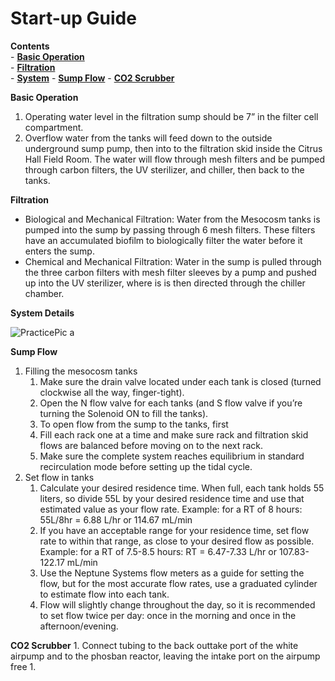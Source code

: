 # Start-up Guide

**Contents**  
- [**Basic Operation**](#Basic_Operation)  
- [**Filtration**](#Filtration)  
- [**System**](#System) 
- [**Sump Flow**](#Sump_Flow)
- [**CO2 Scrubber**](#CO2_Scrubber)  

<a name="Basic_Operation"></a> **Basic Operation**

1. Operating water level in the filtration sump should be 7" in the filter cell compartment.
1. Overflow water from the tanks will feed down to the outside underground sump pump, then into to the filtration skid inside the Citrus Hall Field Room.  The water will flow through mesh filters and be pumped through carbon filters, the UV sterilizer, and chiller, then back to the tanks.

<a name="Filtration"></a> **Filtration**

* Biological and Mechanical Filtration: Water from the Mesocosm tanks is pumped into the sump by passing through 6 mesh filters.  These filters have an accumulated biofilm to biologically filter the water before it enters the sump.
* Chemical and Mechanical Filtration: Water in the sump is pulled through the three carbon filters with mesh filter sleeves by a pump and pushed up into the UV sterilizer, where is is then directed through the chiller chamber.

<a name="System"></a> **System Details**

![PracticePic](images/flowmeter.PNG)
a

<a name="Sump_Flow"></a> **Sump Flow**



1. Filling the mesocosm tanks 
    1. Make sure the drain valve located under each tank is closed (turned clockwise all the way, finger-tight).
    1. Open the N flow valve for each tanks (and S flow valve if you're turning the Solenoid ON to fill the tanks).
    1. To open flow from the sump to the tanks, first 
    1. Fill each rack one at a time and make sure rack and filtration skid flows are balanced before moving on to the next rack.
    1. Make sure the complete system reaches equilibrium in standard recirculation mode before setting up the tidal cycle.
1. Set flow in tanks
    1. Calculate your desired residence time.  When full, each tank holds 55 liters, so divide 55L by your desired residence time and use that estimated value as your flow rate.  Example: for a RT of 8 hours: 55L/8hr = 6.88 L/hr or 114.67 mL/min
    1. If you have an acceptable range for your residence time, set flow rate to within that range, as close to your desired flow as possible.  Example: for a RT of 7.5-8.5 hours: RT = 6.47-7.33 L/hr or 107.83-122.17 mL/min
    1. Use the Neptune Systems flow meters as a guide for setting the flow, but for the most accurate flow rates, use a graduated cylinder to estimate flow into each tank.
    1. Flow will slightly change throughout the day, so it is recommended to set flow twice per day: once in the morning and once in the afternoon/evening.


<a name="CO2_Scrubber"></a> **CO2 Scrubber**
1. Connect tubing to the back outtake port of the white airpump and to the phosban reactor, leaving the intake port on the airpump free
1. 